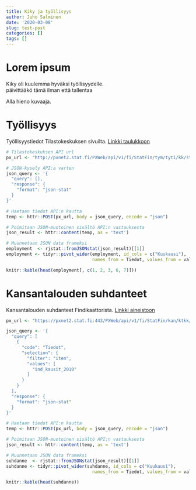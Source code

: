 ```yaml
---
title: Kiky ja työllisyys
author: Juho Salminen
date: '2020-03-08'
slug: test-post
categories: []
tags: []
---
```


# Lorem ipsum

Kiky oli kuulemma hyväksi työllisyydelle.  
päivittääkö tämä ilman että tallentaa

Alla hieno kuvaaja.

# Työllisyys

Työllisyystiedot Tilastokeskuksen sivuilta. [Linkki taulukkoon](http://pxnet2.stat.fi/PXWeb/pxweb/fi/StatFin/StatFin__tym__tyti__kk/statfin_tyti_pxt_11ag.px/)

```r
# Tilastokeskuksen API url
px_url <- "http://pxnet2.stat.fi/PXWeb/api/v1/fi/StatFin/tym/tyti/kk/statfin_tyti_pxt_11ag.px"

# JSON-kysely API:a varten
json_query <- '{
  "query": [],
  "response": {
    "format": "json-stat"
  }
}'

# Haetaan tiedot API:n kautta
temp <- httr::POST(px_url, body = json_query, encode = "json")

# Poimitaan JSON-muotoinen sisältö API:n vastauksesta
json_result <- httr::content(temp, as = 'text')

# Muunnetaan JSON data frameksi
employment  <- rjstat::fromJSONstat(json_result)[[1]]
employment <- tidyr::pivot_wider(employment, id_cols = c("Kuukausi"),
                                 names_from = Tiedot, values_from = value)

knitr::kable(head(employment[, c(1, 2, 3, 6, 7)]))
```

# Kansantalouden suhdanteet

Kansantalouden suhdanteet Findikaattorista. [Linkki aineistoon](https://findikaattori.fi/fi/39)

```r
px_url <- "https://pxnet2.stat.fi:443/PXWeb/api/v1/fi/StatFin/kan/ktkk/statfin_ktkk_pxt_11tf.px"

json_query <- '{
  "query": [
    {
      "code": "Tiedot",
      "selection": {
        "filter": "item",
        "values": [
          "ind_kausit_2010"
        ]
      }
    }
  ],
  "response": {
    "format": "json-stat"
  }
}'

# Haetaan tiedot API:n kautta
temp <- httr::POST(px_url, body = json_query, encode = "json")

# Poimitaan JSON-muotoinen sisältö API:n vastauksesta
json_result <- httr::content(temp, as = 'text')

# Muunnetaan JSON data frameksi
suhdanne  <- rjstat::fromJSONstat(json_result)[[1]]
suhdanne <- tidyr::pivot_wider(suhdanne, id_cols = c("Kuukausi"),
                                 names_from = Tiedot, values_from = value)

knitr::kable(head(suhdanne))
```

